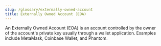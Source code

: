 ```yaml
---
slug: /glossary/externally-owned-account
title: Externally Owned Account (EOA)
---
```


An Externally Owned Account (EOA) is an account controlled by the owner of the account's private key usually through a wallet application. 
Examples include MetaMask, Coinbase Wallet, and Phantom.

